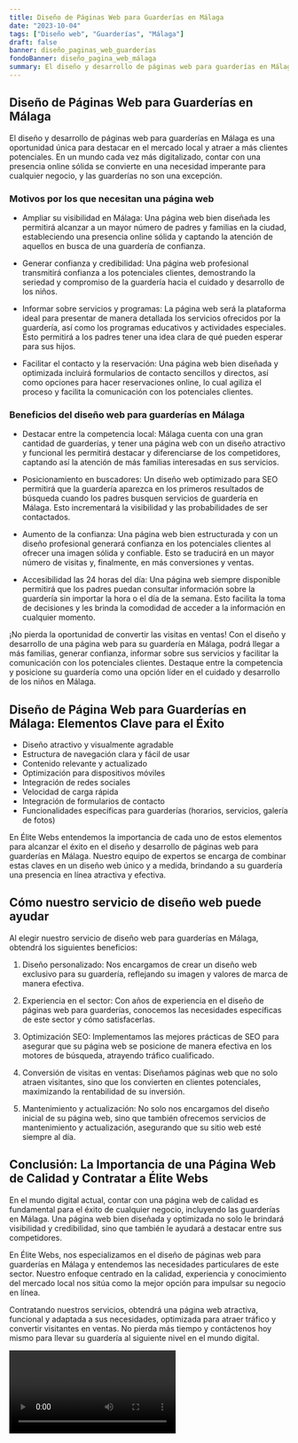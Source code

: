 ```yaml
---
title: Diseño de Páginas Web para Guarderías en Málaga
date: "2023-10-04"
tags: ["Diseño web", "Guarderías", "Málaga"]
draft: false
banner: diseño_paginas_web_guarderías
fondoBanner: diseño_pagina_web_málaga
summary: El diseño y desarrollo de páginas web para guarderías en Málaga es una oportunidad única para destacar en el mercado local y atraer a más clientes potenciales. En un mundo cada vez más digitalizado, contar con una presencia online sólida se convierte en una necesidad imperante para cualquier negocio, y las guarderías no son una excepción.
---
```



## Diseño de Páginas Web para Guarderías en Málaga

El diseño y desarrollo de páginas web para guarderías en Málaga es una oportunidad única para destacar en el mercado local y atraer a más clientes potenciales. En un mundo cada vez más digitalizado, contar con una presencia online sólida se convierte en una necesidad imperante para cualquier negocio, y las guarderías no son una excepción.

### Motivos por los que necesitan una página web

- Ampliar su visibilidad en Málaga: Una página web bien diseñada les permitirá alcanzar a un mayor número de padres y familias en la ciudad, estableciendo una presencia online sólida y captando la atención de aquellos en busca de una guardería de confianza.

- Generar confianza y credibilidad: Una página web profesional transmitirá confianza a los potenciales clientes, demostrando la seriedad y compromiso de la guardería hacia el cuidado y desarrollo de los niños.

- Informar sobre servicios y programas: La página web será la plataforma ideal para presentar de manera detallada los servicios ofrecidos por la guardería, así como los programas educativos y actividades especiales. Esto permitirá a los padres tener una idea clara de qué pueden esperar para sus hijos.

- Facilitar el contacto y la reservación: Una página web bien diseñada y optimizada incluirá formularios de contacto sencillos y directos, así como opciones para hacer reservaciones online, lo cual agiliza el proceso y facilita la comunicación con los potenciales clientes.

### Beneficios del diseño web para guarderías en Málaga

- Destacar entre la competencia local: Málaga cuenta con una gran cantidad de guarderías, y tener una página web con un diseño atractivo y funcional les permitirá destacar y diferenciarse de los competidores, captando así la atención de más familias interesadas en sus servicios.

- Posicionamiento en buscadores: Un diseño web optimizado para SEO permitirá que la guardería aparezca en los primeros resultados de búsqueda cuando los padres busquen servicios de guardería en Málaga. Esto incrementará la visibilidad y las probabilidades de ser contactados.

- Aumento de la confianza: Una página web bien estructurada y con un diseño profesional generará confianza en los potenciales clientes al ofrecer una imagen sólida y confiable. Esto se traducirá en un mayor número de visitas y, finalmente, en más conversiones y ventas.

- Accesibilidad las 24 horas del día: Una página web siempre disponible permitirá que los padres puedan consultar información sobre la guardería sin importar la hora o el día de la semana. Esto facilita la toma de decisiones y les brinda la comodidad de acceder a la información en cualquier momento.

¡No pierda la oportunidad de convertir las visitas en ventas! Con el diseño y desarrollo de una página web para su guardería en Málaga, podrá llegar a más familias, generar confianza, informar sobre sus servicios y facilitar la comunicación con los potenciales clientes. Destaque entre la competencia y posicione su guardería como una opción líder en el cuidado y desarrollo de los niños en Málaga.

<GifSeo />

<Cta />

## Diseño de Página Web para Guarderías en Málaga: Elementos Clave para el Éxito

- Diseño atractivo y visualmente agradable
- Estructura de navegación clara y fácil de usar
- Contenido relevante y actualizado
- Optimización para dispositivos móviles
- Integración de redes sociales
- Velocidad de carga rápida
- Integración de formularios de contacto
- Funcionalidades específicas para guarderías (horarios, servicios, galería de fotos)

En Élite Webs entendemos la importancia de cada uno de estos elementos para alcanzar el éxito en el diseño y desarrollo de páginas web para guarderías en Málaga. Nuestro equipo de expertos se encarga de combinar estas claves en un diseño web único y a medida, brindando a su guardería una presencia en línea atractiva y efectiva.

## Cómo nuestro servicio de diseño web puede ayudar

Al elegir nuestro servicio de diseño web para guarderías en Málaga, obtendrá los siguientes beneficios:

1. Diseño personalizado: Nos encargamos de crear un diseño web exclusivo para su guardería, reflejando su imagen y valores de marca de manera efectiva.

2. Experiencia en el sector: Con años de experiencia en el diseño de páginas web para guarderías, conocemos las necesidades específicas de este sector y cómo satisfacerlas.

3. Optimización SEO: Implementamos las mejores prácticas de SEO para asegurar que su página web se posicione de manera efectiva en los motores de búsqueda, atrayendo tráfico cualificado.

4. Conversión de visitas en ventas: Diseñamos páginas web que no solo atraen visitantes, sino que los convierten en clientes potenciales, maximizando la rentabilidad de su inversión.

5. Mantenimiento y actualización: No solo nos encargamos del diseño inicial de su página web, sino que también ofrecemos servicios de mantenimiento y actualización, asegurando que su sitio web esté siempre al día.

## Conclusión: La Importancia de una Página Web de Calidad y Contratar a Élite Webs

En el mundo digital actual, contar con una página web de calidad es fundamental para el éxito de cualquier negocio, incluyendo las guarderías en Málaga. Una página web bien diseñada y optimizada no solo le brindará visibilidad y credibilidad, sino que también le ayudará a destacar entre sus competidores.

En Élite Webs, nos especializamos en el diseño de páginas web para guarderías en Málaga y entendemos las necesidades particulares de este sector. Nuestro enfoque centrado en la calidad, experiencia y conocimiento del mercado local nos sitúa como la mejor opción para impulsar su negocio en línea.

Contratando nuestros servicios, obtendrá una página web atractiva, funcional y adaptada a sus necesidades, optimizada para atraer tráfico y convertir visitantes en ventas. No pierda más tiempo y contáctenos hoy mismo para llevar su guardería al siguiente nivel en el mundo digital.

<Video />

<CtaBot job="Guarderías" city="Málaga" />

<Gmaps query="Málaga+españa+maps" />
